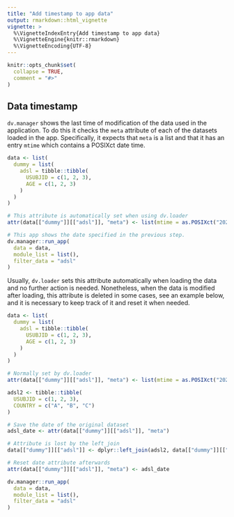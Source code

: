 ```yaml
---
title: "Add timestamp to app data"
output: rmarkdown::html_vignette
vignette: >
  %\VignetteIndexEntry{Add timestamp to app data}
  %\VignetteEngine{knitr::rmarkdown}
  %\VignetteEncoding{UTF-8}
---
```


```r
knitr::opts_chunk$set(
  collapse = TRUE,
  comment = "#>"
)
```

## Data timestamp

`dv.manager` shows the last time of modification of the data used in the application. To do this it checks the `meta` attribute of each of the datasets loaded in the app. Specifically,
it expects that `meta` is a list and that it has an entry `mtime` which contains a POSIXct date time.

```r
data <- list(
  dummy = list(
    adsl = tibble::tibble(
      USUBJID = c(1, 2, 3),
      AGE = c(1, 2, 3)
    )
  )
)

# This attribute is automatically set when using dv.loader
attr(data[["dummy"]][["adsl"]], "meta") <- list(mtime = as.POSIXct("2023-02-28 12:00:00 CET"))

# This app shows the date specified in the previous step.
dv.manager::run_app(
  data = data,
  module_list = list(),
  filter_data = "adsl"
)
```

Usually, `dv.loader` sets this attribute automatically when loading the data and  no further action is needed. Nonetheless, when the data is modified after loading, this
attribute is deleted in some cases, see an example below, and it is necessary to keep track of it and reset it when needed.

```r
data <- list(
  dummy = list(
    adsl = tibble::tibble(
      USUBJID = c(1, 2, 3),
      AGE = c(1, 2, 3)
    )
  )
)

# Normally set by dv.loader
attr(data[["dummy"]][["adsl"]], "meta") <- list(mtime = as.POSIXct("2023-02-28 12:00:00 CET"))

adsl2 <- tibble::tibble(
  USUBJID = c(1, 2, 3),
  COUNTRY = c("A", "B", "C")
)

# Save the date of the original dataset
adsl_date <- attr(data[["dummy"]][["adsl"]], "meta")

# Attribute is lost by the left_join
data[["dummy"]][["adsl"]] <- dplyr::left_join(adsl2, data[["dummy"]][["adsl"]])

# Reset date attribute afterwards
attr(data[["dummy"]][["adsl"]], "meta") <- adsl_date

dv.manager::run_app(
  data = data,
  module_list = list(),
  filter_data = "adsl"
)
```
